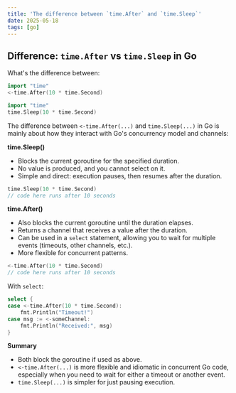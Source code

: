 ```yaml
---
title: 'The difference between `time.After` and `time.Sleep`'
date: 2025-05-18
tags: [go]
---
```


## Difference: `time.After` vs `time.Sleep` in Go

What's the difference between:

```go
import "time"
<-time.After(10 * time.Second)
```

```go
import "time"
time.Sleep(10 * time.Second)
```

The difference between `<-time.After(...)` and `time.Sleep(...)` in Go is mainly about how they interact with Go's concurrency model and channels:

**time.Sleep()**

- Blocks the current goroutine for the specified duration.
- No value is produced, and you cannot select on it.
- Simple and direct: execution pauses, then resumes after the duration.

```go
time.Sleep(10 * time.Second)
// code here runs after 10 seconds
```

**time.After()**

- Also blocks the current goroutine until the duration elapses.
- Returns a channel that receives a value after the duration.
- Can be used in a `select` statement, allowing you to wait for multiple events (timeouts, other channels, etc.).
- More flexible for concurrent patterns.

```go
<-time.After(10 * time.Second)
// code here runs after 10 seconds
```

With `select`:

```go
select {
case <-time.After(10 * time.Second):
    fmt.Println("Timeout!")
case msg := <-someChannel:
    fmt.Println("Received:", msg)
}
```

**Summary**

- Both block the goroutine if used as above.
- `<-time.After(...)` is more flexible and idiomatic in concurrent Go code, especially when you need to wait for either a timeout or another event.
- `time.Sleep(...)` is simpler for just pausing execution.
